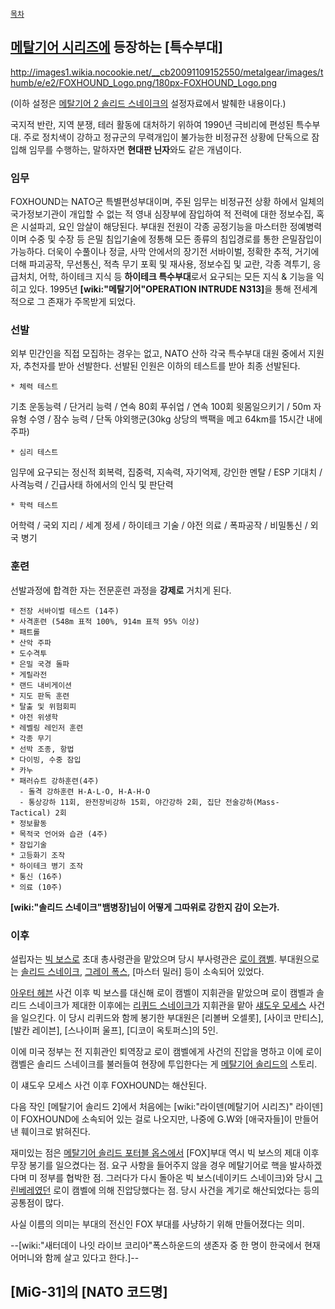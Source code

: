  [[목차]]
== [[메탈기어 시리즈]]에 등장하는 [특수부대] ==

http://images1.wikia.nocookie.net/__cb20091109152550/metalgear/images/thumb/e/e2/FOXHOUND_Logo.png/180px-FOXHOUND_Logo.png 

(이하 설정은 [[메탈기어 2 솔리드 스네이크]]의 설정자료에서 발췌한 내용이다.)

국지적 반란, 지역 분쟁, 테러 활동에 대처하기 위하여 1990년 극비리에 편성된 특수부대. 주로 정치색이 강하고 정규군의 무력개입이 불가능한 비정규전 상황에 단독으로 잠입해 임무를 수행하는, 말하자면 '''현대판 닌자'''와도 같은 개념이다.

=== 임무 ===
FOXHOUND는 NATO군 특별편성부대이며, 주된 임무는 비정규전 상황 하에서 일체의 국가정보기관이 개입할 수 없는 적 영내 심장부에 잠입하여 적 전력에 대한 정보수집, 혹은 시설파괴, 요인 암살이 해당된다. 부대원 전원이 각종 공정기능을 마스터한 정예병력이며 수중 및 수장 등 은밀 침입기술에 정통해 모든 종류의 침입경로를 통한 은밀잠입이 가능하다. 더욱이 수풀이나 정글, 사막 안에서의 장기전 서바이벌, 정확한 추적, 거기에 더해 파괴공작, 무선통신, 적측 무기 포획 및 재사용, 정보수집 및 교란, 각종 격투기, 응급처치, 어학, 하이테크 지식 등 '''하이테크 특수부대'''로서 요구되는 모든 지식 & 기능을 익히고 있다.
1995년 '''[wiki:"메탈기어"OPERATION INTRUDE N313]'''을 통해 전세계적으로 그 존재가 주목받게 되었다.

=== 선발 ===
외부 민간인을 직접 모집하는 경우는 없고, NATO 산하 각국 특수부대 대원 중에서 지원자, 추천자를 받아 선발한다. 선발된 인원은 이하의 테스트를 받아 최종 선발된다. 
 
 * 체력 테스트  
기초 운동능력 / 단거리 능력 / 연속 80회 푸쉬업 / 연속 100회 윗몸일으키기 / 50m 자유형 수영 / 잠수 능력 / 단독 야외행군(30kg 상당의 백팩을 메고 64km를 15시간 내에 주파)

 * 심리 테스트
임무에 요구되는 정신적 회복력, 집중력, 지속력, 자기억제, 강인한 멘탈 / ESP 기대치 / 사격능력 / 긴급사태 하에서의 인식 및 판단력

 * 학력 테스트
어학력 / 국외 지리 / 세계 정세 / 하이테크 기술 / 야전 의료 / 폭파공작 / 비밀통신 / 외국 병기

=== 훈련 ===
선발과정에 합격한 자는 전문훈련 과정을 '''강제로''' 거치게 된다.

 * 전장 서바이벌 테스트 (14주)
 * 사격훈련 (548m 표적 100%, 914m 표적 95% 이상)
 * 패트롤
 * 산악 주파
 * 도수격투
 * 은밀 국경 돌파
 * 게릴라전
 * 랜드 내비게이션
 * 지도 판독 훈련
 * 탈출 및 위험회피
 * 야전 위생학
 * 레벨링 레인저 훈련
 * 각종 무기
 * 선박 조종, 항법
 * 다이빙, 수중 잠입
 * 카누
 * 패러슈트 강하훈련(4주)
   - 돌격 강하훈련 H-A-L-O, H-A-H-O
   - 통상강하 11회, 완전장비강하 15회, 야간강하 2회, 집단 전술강하(Mass-Tactical) 2회     
 * 정보활동
 * 목적국 언어와 습관 (4주)
 * 잠입기술
 * 고등화기 조작
 * 하이테크 병기 조작
 * 통신 (16주)
 * 의료 (10주) 

'''[wiki:"솔리드 스네이크"뱀병장]님이 어떻게 그따위로 강한지 감이 오는가.'''

=== 이후 ===
설립자는 [[빅 보스]]로 초대 총사령관을 맡았으며 당시 부사령관은 [[로이 캠벨]]. 부대원으로는 [[솔리드 스네이크]], [[그레이 폭스]], [마스터 밀러] 등이 소속되어 있었다.

[[아우터 헤븐]] 사건 이후 빅 보스를 대신해 로이 캠벨이 지휘관을 맡았으며 로이 캠벨과 솔리드 스네이크가 제대한 이후에는 [[리퀴드 스네이크]]가 지휘관을 맡아 [[섀도우 모세스]] 사건을 일으킨다. 이 당시 리퀴드와 함께 봉기한 부대원은 [리볼버 오셀롯], [사이코 만티스], [발칸 레이븐], [스나이퍼 울프], [디코이 옥토퍼스]의 5인.

이에 미국 정부는 전 지휘관인 퇴역장교 로이 캠벨에게 사건의 진압을 명하고 이에 로이 캠벨은 솔리드 스네이크를 불러들여 현장에 투입한다는 게 [[메탈기어 솔리드]]의 스토리.

이 섀도우 모세스 사건 이후 FOXHOUND는 해산된다.

다음 작인 [메탈기어 솔리드 2]에서 처음에는 [wiki:"라이덴(메탈기어 시리즈)" 라이덴]이 FOXHOUND에 소속되어 있는 걸로 나오지만, 나중에 G.W와 [애국자들]이 만들어낸 훼이크로 밝혀진다.

재미있는 점은 [[메탈기어 솔리드 포터블 옵스]]에서 [FOX]부대 역시 빅 보스의 제대 이후 무장 봉기를 일으켰다는 점. 요구 사항을 들어주지 않을 경우 메탈기어로 핵을 발사하겠다며 미 정부를 협박한 점. 그러다가 다시 돌아온 빅 보스(네이키드 스네이크)와 당시 [[그린베레]]였던 로이 캠벨에 의해 진압당했다는 점. 당시 사건을 계기로 해산되었다는 등의 공통점이 많다.

사실 이름의 의미는 부대의 전신인 FOX 부대를 사냥하기 위해 만들어졌다는 의미.

--[wiki:"새터데이 나잇 라이브 코리아"폭스하운드의 생존자 중 한 명이 한국에서 현재 어머니와 함께 살고 있다고 한다.]--
== [MiG-31]의 [NATO 코드명] ==
